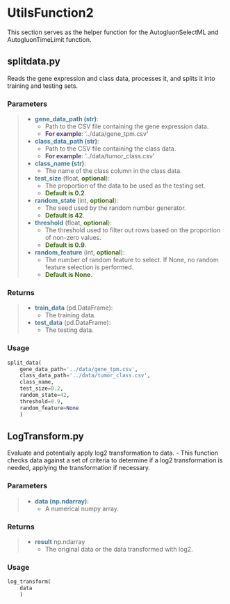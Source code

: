 # UtilsFunction2
This section serves as the helper function for the AutogluonSelectML and AutogluonTimeLimit function.

## splitdata.py
Reads the gene expression and class data, processes it, and splits it into training and testing sets.

### Parameters
>- <b style="color: #43799a;">gene_data_path (str)</b>:
>   - Path to the CSV file containing the gene expression data. 
>   - <b style="color: #54467d;">For example</b>: '../data/gene_tpm.csv'
>- <b style="color: #43799a;">class_data_path (str)</b>: 
>   - Path to the CSV file containing the class data. 
>   - <b style="color: #54467d;">For example</b>: '../data/tumor_class.csv'
>- <b style="color: #43799a;">class_name (str)</b>: 
>   - The name of the class column in the class data.
>- <b style="color: #43799a;">test_size</b> (float, <b style="color: #406e1a;">optional</b>): 
>   - The proportion of the data to be used as the testing set.
>   - <b style="color: #406e1a;">Default is 0.2</b>.
>- <b style="color: #43799a;">random_state</b> (int, <b style="color: #406e1a;">optional</b>): 
>   - The seed used by the random number generator. 
>   - <b style="color: #406e1a;">Default is 42</b>.
>- <b style="color: #43799a;">threshold</b> (float, <b style="color: #406e1a;">optional</b>): 
>   - The threshold used to filter out rows based on the proportion of non-zero values. 
>   - <b style="color: #406e1a;">Default is 0.9</b>.
>- <b style="color: #43799a;">random_feature</b> (int, <b style="color: #406e1a;">optional</b>): 
>   - The number of random feature to select. If None, no random feature selection is performed. 
>   - <b style="color: #406e1a;">Default is None</b>.

### Returns
>- <b style="color: #43799a;">train_data</b> (pd.DataFrame): 
>   - The training data.
>- <b style="color: #43799a;">test_data</b> (pd.DataFrame): 
>   - The testing data.




### Usage
```python
split_data(
    gene_data_path='../data/gene_tpm.csv', 
    class_data_path='../data/tumor_class.csv', 
    class_name, 
    test_size=0.2, 
    random_state=42, 
    threshold=0.9, 
    random_feature=None
    )
```


## LogTransform.py
Evaluate and potentially apply log2 transformation to data.
- This function checks data against a set of criteria to determine if a log2 transformation is needed, applying the transformation if necessary.

### Parameters
>- <b style="color: #43799a;">data (np.ndarray)</b>:
>   - A numerical numpy array.

### Returns
>- <b style="color: #43799a;">result</b> np.ndarray
>   - The original data or the data transformed with log2.

### Usage
```python
log_transform(
    data
    )
```
